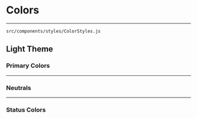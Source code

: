 
<Meta title="Styles/Colors"/>

# Colors
---

```
src/components/styles/ColorStyles.js
```

## Light Theme

### Primary Colors

<Preview withToolbar>
    <ColorPalette>
        <ColorItem title="primary-100" subtitle="" colors={['#7835AC']}/>
        <ColorItem title="primary-100-dark" subtitle="" colors={['#57267D']}/>
        <ColorItem title="primary-100-lighter" subtitle="" colors={['#9463BA']}/>
        <ColorItem title="primary-100-lightest" subtitle="" colors={['#B382D9']}/>
        <ColorItem title="primary-200" subtitle="" colors={['#17A398']}/>
        <ColorItem title="primary-300" subtitle="" colors={['#FF1F57']}/>
        <ColorItem title="primary-400" subtitle="" colors={['#F5FF70']}/>
    </ColorPalette>
</Preview>

---

### Neutrals

<Preview withToolbar>
    <ColorPalette>
        <ColorItem title="neutral-100" subtitle="" colors={['#ffffff']}/>
        <ColorItem title="neutral-200" subtitle="" colors={['#CCCCCC']}/>
        <ColorItem title="neutral-300" subtitle="" colors={['#858585']}/>
        <ColorItem title="neutral-400" subtitle="" colors={['#5C5C5C']}/>
        <ColorItem title="neutral-500" subtitle="" colors={['#333333']}/>
        <ColorItem title="neutral-600" subtitle="" colors={['#000000']}/>
    </ColorPalette>
</Preview>

---

### Status Colors

<Preview withToolbar>
    <ColorPalette>
        <ColorItem title="success-100" subtitle="" colors={['#17A398']}/>
        <ColorItem title="success-200" subtitle="" colors={['#127D74']}/>
        <ColorItem title="success-300" subtitle="" colors={['#0D5953']}/>
        <ColorItem title="error-100" subtitle="" colors={['#FF1F57']}/>
        <ColorItem title="error-200" subtitle="" colors={['#F5003D']}/>
        <ColorItem title="error-300" subtitle="" colors={['#CC0033']}/>
        <ColorItem title="warning-100" subtitle="" colors={['#F5FF70']}/>
        <ColorItem title="warning-200" subtitle="" colors={['#EFFF0A']}/>
        <ColorItem title="warning-300" subtitle="" colors={['#D1E000']}/>
    </ColorPalette>
</Preview>

